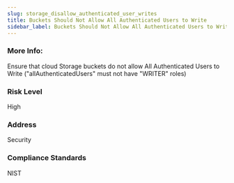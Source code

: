 ```yaml
---
slug: storage_disallow_authenticated_user_writes
title: Buckets Should Not Allow All Authenticated Users to Write
sidebar_label: Buckets Should Not Allow All Authenticated Users to Write
---
```


### More Info:

Ensure that cloud Storage buckets do not allow All Authenticated Users to Write ("allAuthenticatedUsers" must not have "WRITER" roles)

### Risk Level

High

### Address

Security

### Compliance Standards

NIST

